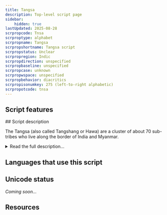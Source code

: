 ```yaml
---
title: Tangsa
description: Top-level script page
sidebar:
    hidden: true
lastUpdated: 2025-08-28
scrpropcode: Tnsa
scrproptype: alphabet
scrpropname: Tangsa
scrpropshortname: Tangsa script
scrpropstatus: Unclear
scrpropregion: Indic
scrpropdirection: unspecified
scrpropbaseline: unspecified
scrpropcase: unknown
scrpropwspace: unspecified
scrpropbehavior: diacritics
scrpropisonumkey: 275 (left-to-right alphabetic)
scrpropotcode: tnsa
---
```



## Script features

<ScriptInfo />
## Script description

The Tangsa (also called Tangshang or Hawa) are a cluster of about 70 sub-tribes who live along the border of India and Myanmar.

<details>
<summary>Read the full description...</summary>There are just under 100,000 people classed in this people group, approximately ¾ of whom are in Myanmar and ¼ are in India. It is believed that they migrated from the Indo-Tibetan plateau (what is now Mongolia) in the 12th or 13th century. They speak a number of linguistic varieties which are grouped together under the name Tase Naga and given the ISO code "nst". Although these are currently officially classed as one language, in practice many of them function as separate languages, with the level of mutual intelligibility in some cases as low as 35%. There is also a ‘song language’, which seems to be more or less the same across the sub-tribes. The question of whether a single language classification is appropriate for the Tangsa peoples is discussed further by Dr. Stephen Morey in _Can a ‘Common Language’ work for the Tangsa?_.

The traditional Tangsa belief is that the creator, Lord Rangfraa, gave their ancestors a writing system on deerskin, but they ate it and the script was lost. This is seen as a great loss, and the Tangsa are largely very interested in orthography and literacy development. In recent years, a number of orthographies have been proposed for the Tangsa languages, predominantly based on the Latin script.

In addition, Lakhum Mossang developed a script in 1990, which is genetically unrelated to any existing scripts. This script contains 73 characters, three of which are combining marks, and a set of digits from 0-9. The Mossang variety of the Tangsa language is tonal, and this is reflected in the script by each vowel having four different characters assigned to it, one for each tone. This means that tone is always marked in the writing. It also means that an unusually large proportion of characters in the script (43 of the 73) represent vowels.

(Note that this script is unrelated to the [Khimhun](/scrlang/script-qa57) script, which is used for writing the same language(s).)

_This script is not currently recognized by [ISO 15924](http://www.unicode.org/iso15924/), but is included in ScriptSource for research purposes. If you have any information on this script, please add the information to the site. Your contributions can be a great help in refining and expanding the ISO 15924 standard._
</details>

## Languages that use this script

<WsList script='Tnsa' wsMax='5' />

## Unicode status

_Coming soon..._

## Resources

<ScriptResources detailSummary='seemore' />

